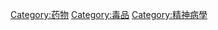 {{catmore}}

[[Category:药物|Category:药物]]
[[Category:毒品|Category:毒品]]
[[Category:精神病學|Category:精神病學]]